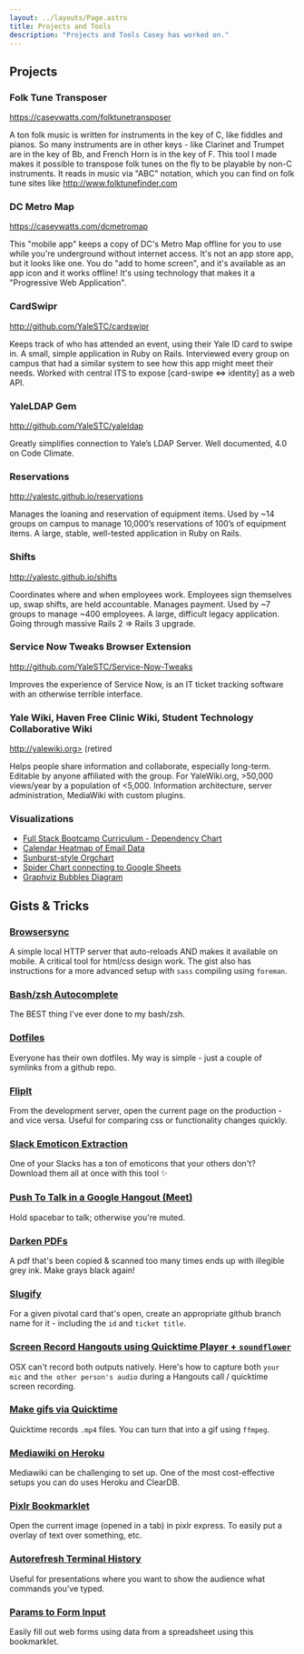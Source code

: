 ```yaml
---
layout: ../layouts/Page.astro
title: Projects and Tools
description: "Projects and Tools Casey has worked on."
---
```


## Projects

### Folk Tune Transposer

https://caseywatts.com/folktunetransposer

A ton folk music is written for instruments in the key of C, like fiddles and pianos. So many instruments are in other keys - like Clarinet and Trumpet are in the key of Bb, and French Horn is in the key of F. This tool I made makes it possible to transpose folk tunes on the fly to be playable by non-C instruments. It reads in music via "ABC" notation, which you can find on folk tune sites like http://www.folktunefinder.com

### DC Metro Map

https://caseywatts.com/dcmetromap

This "mobile app" keeps a copy of DC's Metro Map offline for you to use while you're underground without internet access. It's not an app store app, but it looks like one. You do "add to home screen", and it's available as an app icon and it works offline! It's using technology that makes it a "Progressive Web Application".

### CardSwipr

http://github.com/YaleSTC/cardswipr

Keeps track of who has attended an event, using their Yale ID card to swipe in. A small, simple application in Ruby on Rails. Interviewed every group on campus that had a similar system to see how this app might meet their needs. Worked with central ITS to expose [card-swipe ⇔ identity] as a web API.

### YaleLDAP Gem

http://github.com/YaleSTC/yaleldap

Greatly simplifies connection to Yale’s LDAP Server. Well documented, 4.0 on Code Climate.

### Reservations

http://yalestc.github.io/reservations

Manages the loaning and reservation of equipment items. Used by ~14 groups on campus to manage 10,000’s reservations of 100’s of equipment items. A large, stable, well-tested application in Ruby on Rails.

### Shifts

http://yalestc.github.io/shifts

Coordinates where and when employees work. Employees sign themselves up, swap shifts, are held accountable. Manages payment. Used by ~7 groups to manage ~400 employees. A large, difficult legacy application. Going through massive Rails 2 => Rails 3 upgrade.

### Service Now Tweaks Browser Extension

http://github.com/YaleSTC/Service-Now-Tweaks

Improves the experience of Service Now, is an IT ticket tracking software with an otherwise terrible interface.

### Yale Wiki, Haven Free Clinic Wiki, Student Technology Collaborative Wiki

http://yalewiki.org> (retired

Helps people share information and collaborate, especially long-term. Editable by anyone affiliated with the group. For YaleWiki.org, &gt;50,000 views/year by a population of &lt;5,000. Information architecture, server administration, MediaWiki with custom plugins.

### Visualizations

- [Full Stack Bootcamp Curriculum - Dependency Chart](https://gist.github.com/caseywatts/93cba34cd882a05b3107)
- [Calendar Heatmap of Email Data](https://github.com/caseywatts/gmail-stats-plotting)
- [Sunburst-style Orgchart](https://github.com/caseywatts/orgchart-sunburst)
- [Spider Chart connecting to Google Sheets](https://github.com/caseywatts/GoogleFormToRadarGraph)
- [Graphviz Bubbles Diagram](https://gist.github.com/caseywatts/b6565da461e69d8eb5235075320cda09)

## Gists & Tricks

### [Browsersync](http://caseywatts.com/browsersync)

A simple local HTTP server that auto-reloads AND makes it available on mobile. A critical tool for html/css design work. The gist also has instructions for a more advanced setup with `sass` compiling using `foreman`.

### [Bash/zsh Autocomplete](http://caseywatts.com/bashautocomplete)

The BEST thing I've ever done to my bash/zsh.

### [Dotfiles](http://caseywatts.com/dotfiles)

Everyone has their own dotfiles. My way is simple - just a couple of symlinks from a github repo.

### [FlipIt](http://caseywatts.com/flipit)

From the development server, open the current page on the production - and vice versa. Useful for comparing css or functionality changes quickly.

### [Slack Emoticon Extraction](http://caseywatts.com/slackemoticons)

One of your Slacks has a ton of emoticons that your others don't? Download them all at once with this tool ✨

### [Push To Talk in a Google Hangout (Meet)](http://caseywatts.com/ptt)

Hold spacebar to talk; otherwise you're muted.

### [Darken PDFs](http://caseywatts.com/darken)

A pdf that's been copied & scanned too many times ends up with illegible grey ink. Make grays black again!

### [Slugify](http://caseywatts.com/slugify)

For a given pivotal card that's open, create an appropriate github branch name for it - including the `id` and `ticket title`.

### [Screen Record Hangouts using Quicktime Player + `soundflower`](http://caseywatts.com/quicktime)

OSX can't record both outputs natively. Here's how to capture both `your mic` and `the other person's audio` during a Hangouts call / quicktime screen recording.

### [Make gifs via Quicktime](http://caseywatts.com/quicktimegifs)

Quicktime records `.mp4` files. You can turn that into a gif using `ffmpeg`.

### [Mediawiki on Heroku](http://caseywatts.com/mediawikionheroku)

Mediawiki can be challenging to set up. One of the most cost-effective setups you can do uses Heroku and ClearDB.

### [Pixlr Bookmarklet](http://caseywatts.com/pixlr)

Open the current image (opened in a tab) in pixlr express. To easily put a overlay of text over something, etc.

### [Autorefresh Terminal History](https://gist.github.com/caseywatts/a54bea8b93626b99f5ee)

Useful for presentations where you want to show the audience what commands you've typed.

### [Params to Form Input](https://gist.github.com/caseywatts/5952495)

Easily fill out web forms using data from a spreadsheet using this bookmarklet.
